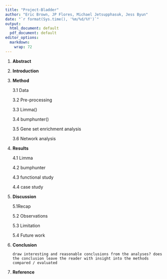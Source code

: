 ```yaml
---
title: "Project-Bladder"
author: "Eric Brown, JP Flores, Michael Jetsupphasuk, Jess Byun"
date: "`r format(Sys.time(), '%m/%d/%Y')`"
output:
  html_document: default
  pdf_document: default
editor_options:
  markdown:
    wrap: 72
---
```


1.  **Abstract**

2.  **Introduction**

3.  **Method**

    3.1 Data

    3.2 Pre-processing

    3.3 Limma()

    3.4 bumphunter()

    3.5 Gene set enrichment analysis

    3.6 Network analysis

4.  **Results**

    4.1 Limma

    4.2 bumphunter

    4.3 functional study

    4.4 case study

5.  **Discussion**

    5.1Recap

    5.2 Observations

    5.3 Limitation

    5.4 Future work

6.  **Conclusion**

    `draw interesting and reasonable conclusions from the analyses? does the conclusion leave the reader with insight into the methods compared / evaluated`

7.  **Reference**
